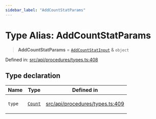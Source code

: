 ```yaml
---
sidebar_label: "AddCountStatParams"
---
```


# Type Alias: AddCountStatParams

> **AddCountStatParams** = [`AddCountStatInput`](../../../entities/types/interfaces/AddCountStatInput.mdx) & `object`

Defined in: [src/api/procedures/types.ts:408](https://github.com/PolymeshAssociation/polymesh-sdk/blob/bee6a2fe7a8ce5db42a6982e793782182cde2153/src/api/procedures/types.ts#L408)

## Type declaration

<table>
<thead>
<tr>
<th>Name</th>
<th>Type</th>
<th>Defined in</th>
</tr>
</thead>
<tbody>
<tr>
<td>

`type`

</td>
<td>

[`Count`](../../../entities/types/enumerations/StatType.mdx#count)

</td>
<td>

[src/api/procedures/types.ts:409](https://github.com/PolymeshAssociation/polymesh-sdk/blob/bee6a2fe7a8ce5db42a6982e793782182cde2153/src/api/procedures/types.ts#L409)

</td>
</tr>
</tbody>
</table>
